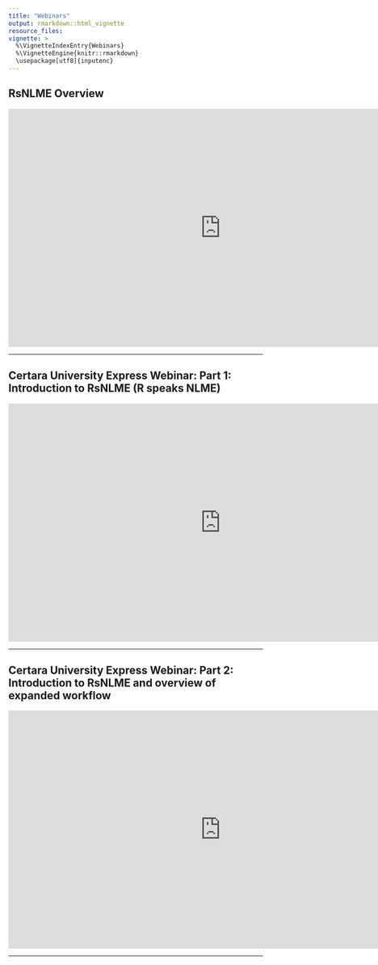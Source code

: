 ```yaml
---
title: "Webinars"
output: rmarkdown::html_vignette
resource_files:
vignette: >
  %\VignetteIndexEntry{Webinars}
  %\VignetteEngine{knitr::rmarkdown}
  \usepackage[utf8]{inputenc}
---
```


## RsNLME Overview

<iframe width="840" height="472" src="https://www.youtube.com/embed/L_1p2qjcAcI" title="YouTube video player" frameborder="0" allow="accelerometer; autoplay; clipboard-write; encrypted-media; gyroscope; picture-in-picture" allowfullscreen></iframe>

---

## Certara University Express Webinar: Part 1: Introduction to RsNLME (R speaks NLME)

<iframe width="840" height="472" src="https://www.youtube.com/embed/Rqi47-Kqke8" title="YouTube video player" frameborder="0" allow="accelerometer; autoplay; clipboard-write; encrypted-media; gyroscope; picture-in-picture" allowfullscreen></iframe>

---

## Certara University Express Webinar: Part 2: Introduction to RsNLME and overview of expanded workflow

<iframe width="840" height="472" src="https://www.youtube.com/embed/JlbnCmKgcrc" title="YouTube video player" frameborder="0" allow="accelerometer; autoplay; clipboard-write; encrypted-media; gyroscope; picture-in-picture" allowfullscreen></iframe>

---
